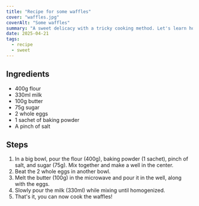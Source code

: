```yaml
---
title: "Recipe for some waffles"
cover: "waffles.jpg"
coverAlt: "Some waffles"
summary: "A sweet delicacy with a tricky cooking method. Let's learn how to make them!"
date: 2025-04-21
tags:
  - recipe
  - sweet
---
```


## Ingredients

- 400g flour
- 330ml milk
- 100g butter
- 75g sugar
- 2 whole eggs
- 1 sachet of baking powder
- A pinch of salt

## Steps

1. In a big bowl, pour the flour (400g), baking powder (1 sachet), pinch of salt, and sugar (75g). Mix together and make a well in the center.
2. Beat the 2 whole eggs in another bowl.
3. Melt the butter (100g) in the microwave and pour it in the well, along with the eggs.
4. Slowly pour the milk (330ml) while mixing until homogenized.
5. That's it, you can now cook the waffles!
